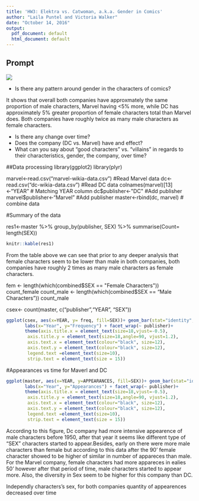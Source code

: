 ```yaml
---
title: 'HW3: Elektra vs. Catwoman, a.k.a. Gender in Comics'
author: "Laila Puntel and Victoria Walker"
date: "October 14, 2016"
output:
  pdf_document: default
  html_document: default
---
```


## Prompt

![](images/DC_Versus_Marvel_1.jpg)


- Is there any pattern around gender in the characters of comics?


It shows that overall both companies have approxmately the same proportion of male characters, Marvel having <5% more, while DC has approximately 5% greater proportion of female characters total than Marvel does. Both companies have roughly twice as many male characters as female characters.


- Is there any change over time?
- Does the company (DC vs. Marvel) have and effect?
- What can you say about "good characters" vs. "villains" in regards to their characteristics, gender, the company, over time?


##Data processing
library(ggplot2)
library(plyr)

marvel<-read.csv("marvel-wikia-data.csv") #Read Marvel data
dc<-read.csv("dc-wikia-data.csv") #Read DC data
colnames(marvel)[13]<-"YEAR" # Matching YEAR column 
dc$publisher<-"DC" #Add publisher
marvel$publisher<-"Marvel" #Add publisher
master<-rbind(dc, marvel) # combine data


#Summary of the data 

res1<-master %>%
  group_by(publisher, SEX) %>%
  summarise(Count= length(SEX))
  

```r
knitr::kable(res1)
```

From the table above we can see that prior to any deeper analysis that female characters seem to be lower than male in both companies, both companies have roughly 2 times as many male characters as female characters.
 

fem <- length(which(combined$SEX == "Female Characters"))
count_female
count_male <- length(which(combined$SEX == "Male Characters"))
count_male


csex<- count(master, c("publisher","YEAR", "SEX"))


```r
ggplot(csex, aes(x=YEAR, y= freq, fill=SEX))+ geom_bar(stat="identity", position="dodge")+ facet_wrap(~publisher) +ylim(0,350)+
       labs(x="Year", y="Frequency") + facet_wrap(~ publisher)+
       theme(axis.title.x = element_text(size=18,vjust=-0.5),
        axis.title.y = element_text(size=18,angle=90, vjust=1.2),
        axis.text.x = element_text(colour="black", size=12),
        axis.text.y = element_text(colour="black", size=12),
        legend.text =element_text(size=10),
        strip.text = element_text(size = 15))

```




#Appearances vs time for Maverl and DC

```r
ggplot(master, aes(x=YEAR, y=APPEARANCES, fill=SEX))+ geom_bar(stat="identity", position="dodge")+
       labs(x="Year", y="Appearances") + facet_wrap(~ publisher)+
       theme(axis.title.x = element_text(size=18,vjust=-0.5),
        axis.title.y = element_text(size=18,angle=90, vjust=1.2),
        axis.text.x = element_text(colour="black", size=12),
        axis.text.y = element_text(colour="black", size=12),
        legend.text =element_text(size=10),
        strip.text = element_text(size = 15))

```

According to this figure, Dc company had more intensive appearence of male characters before 1950, after that year it seems like different type of "SEX" characters started to appear.Besides, early on there were more male characters than female but according to this data after the 90' female character showed to be higher of similar in number of appareces than male. 
For the Marvel company, female characters had more appareces in ealies 50' however after that period of time, male characters started to appear more. Also, the diversity in Sex seem to be higher for this company than DC. 




Independly characters's sex, for both companies quantity of appearences decreased over time 
